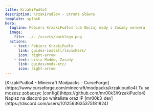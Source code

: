```yaml
---
title: KrzakiPudło4
description: KrzakiPudlo4 - Strona Główna
template: splash
hero:
  tagline: Pobierz KrzakiPudło4 lub Obczaj mody i Zasady serwera
  image:
    file: ../../assets/packlogo.png
  actions:
    - text: Pobierz KrzakiPudło
      link: guides-install/launchers/
      icon: right-arrow
    - text: Lista Modów, Zasady
      link: guides/mods-etc/
      icon: right-arrow
---
```




<CardGrid>
	<Card title="Sprawdz na CurseForge" icon="document">
	[KrzakiPudlo4 - Minecraft Modpacks - CurseForge](https://www.curseforge.com/minecraft/modpacks/krzakipudlo4)
	</Card>
	<Card title="Patodeweloperskie Configi" icon="github">
		Tu se mozesz zobaczyc [configi](https://github.com/mr00k3/KrzakiPudlo4)
	</Card>
</CardGrid>
  <Card title="Whitelista na Serwer" icon="discord">
		Napisz na discord po whiteliste oraz IP [mr00k3_dev](https://discord.com/users/1012563635375181824)
	</Card>